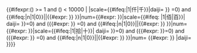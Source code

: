 <includeonly><onlyinclude>{{#ifexpr:({{{num}}}) >= 1 and ({{{num}}}) < 10000 |{{數字轉中文/9999以下/處理0模組|n前={{{n前|n}}} |num= {{#expr:{{floor| ({{{num}}}) / 1000 mod 10 }} }} |scale={{#ifeq:{{{daiji|}}}|1|仟|千}}|daiji={{{daiji|0}}} }}{{數字轉中文/9999以下/處理0模組|n前={{#ifexpr:({{#expr:{{floor| ({{{num}}}) / 1000 mod 10 }} }} =0) and {{#ifeq:{{{n前|n}}}|n|1|0}}||{{#expr:{{floor| ({{{num}}}) / 1000 mod 10 }} }} }}|num={{#expr:{{floor| ({{{num}}}) / 100 mod 10 }} }}|scale={{#ifeq:{{{daiji|}}} |1|佰|百}}| daiji={{{daiji|0}}} }}{{數字轉中文/9999以下/處理0模組|n前={{#ifexpr:({{#expr:{{floor| ({{{num}}}) / 100 mod 10 }} }}=0) and ({{#expr:{{floor| ({{{num}}}) / 1000 mod 10 }} }} =0) and {{#ifeq:{{{n前|n}}}|n|1|0}}||{{#expr:{{floor| ({{{num}}}) / 100 mod 10 }} }} }}|num={{#expr:{{floor| ({{{num}}}) / 10 mod 10 }} }}|scale={{#ifeq:{{{daiji|}}}|1|拾|十}}| daiji={{{daiji|0}}} }}{{數字轉中文/9999以下/處理0模組|n前={{#ifexpr:({{#expr: {{floor| ({{{num}}}) / 10 mod 10 }} }}=0) and ({{#expr:{{floor| ({{{num}}}) / 100 mod 10 }} }}=0) and ({{#expr:{{floor| ({{{num}}}) / 1000 mod 10 }} }} =0) and {{#ifeq:{{{n前|n}}}|n|1|0}}||{{#expr:{{floor| ({{{num}}}) / 10 mod 10 }} }} }}|num= {{#expr:{{floor| ({{{num}}}) mod 10 }} }} |daiji={{{daiji|0}}} }}{{{scale|}}}}}</includeonly></onlyinclude><noinclude>
{{Documentation}}
</noinclude>